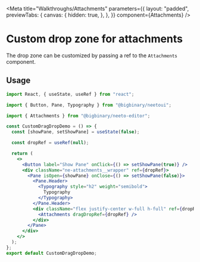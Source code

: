 

<Meta
  title="Walkthroughs/Attachments"
  parameters={{
    layout: "padded",
    previewTabs: {
      canvas: {
        hidden: true,
      },
    },
  }}
  component={Attachments}
/>



# Custom drop zone for attachments

The drop zone can be customized by passing a ref to the `Attachments` component.

<Canvas>
  <Story name="Custom drop zone">
    <CustomDragDropDemo />
  </Story>
</Canvas>

## Usage

```jsx
import React, { useState, useRef } from "react";

import { Button, Pane, Typography } from "@bigbinary/neetoui";

import { Attachments } from "@bigbinary/neeto-editor";

const CustomDragDropDemo = () => {
  const [showPane, setShowPane] = useState(false);

  const dropRef = useRef(null);

  return (
    <>
      <Button label="Show Pane" onClick={() => setShowPane(true)} />
      <div className="ne-attachments__wrapper" ref={dropRef}>
        <Pane isOpen={showPane} onClose={() => setShowPane(false)}>
          <Pane.Header>
            <Typography style="h2" weight="semibold">
              Typography
            </Typography>
          </Pane.Header>
          <div className="flex justify-center w-full h-full" ref={dropRef}>
            <Attachments dragDropRef={dropRef} />
          </div>
        </Pane>
      </div>
    </>
  );
};
export default CustomDragDropDemo;


```
